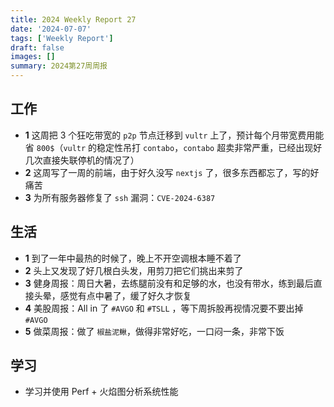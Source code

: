 ```yaml
---
title: 2024 Weekly Report 27
date: '2024-07-07'
tags: ['Weekly Report']
draft: false
images: []
summary: 2024第27周周报
---
```


<TOCInline toc={props.toc}/>

## 工作

- **1** 这周把 3 个狂吃带宽的 `p2p` 节点迁移到 `vultr` 上了，预计每个月带宽费用能省 `800$`（`vultr` 的稳定性吊打 `contabo`，`contabo` 超卖非常严重，已经出现好几次直接失联停机的情况了）
- **2** 这周写了一周的前端，由于好久没写 `nextjs` 了，很多东西都忘了，写的好痛苦
- **3** 为所有服务器修复了 `ssh` 漏洞：`CVE-2024-6387`

## 生活

- **1** 到了一年中最热的时候了，晚上不开空调根本睡不着了
- **2** 头上又发现了好几根白头发，用剪刀把它们挑出来剪了
- **3** 健身周报：周日大暑，去练腿前没有和足够的水，也没有带水，练到最后直接头晕，感觉有点中暑了，缓了好久才恢复
- **4** 美股周报：All in 了 `#AVGO` 和 `#TSLL` ，等下周拆股再视情况要不要出掉 `#AVGO`
- **5** 做菜周报：做了 `椒盐泥鳅`，做得非常好吃，一口闷一条，非常下饭


## 学习

- 学习并使用 Perf + 火焰图分析系统性能













